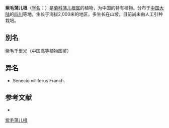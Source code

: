 {{Speciesbox
| name = 紫毛蒲儿根
| status = 
| status_system = 
| image =
| genus = Sinosenecio
| species = villiferus
| authority = (Franch.) B. Nord.
}}

'''紫毛蒲儿根'''（[[学名|学名]]：{{lang|la|''Sinosenecio villiferus''}}）是[[菊科|菊科]][[蒲儿根属|蒲儿根属]]的植物，为中国的特有植物。分布于[[中国大陆|中国大陆]]的[[四川|四川]]等地，生长于海拔2,000米的地区，多生长在山坡，目前尚未由人工引种栽培。

== 别名 ==
紫毛千里光（中国高等植物图鉴）

== 异名 ==
* Senecio villiferus Franch.

== 参考文献 ==
<div class="references-small">
* {{cite web| url =http://www.bioinfo.cn/db05/KmzwSpecies.php?action=view&id=5528| title =紫毛蒲儿根| work =《中国高等植物数据库全库》| publisher =中国科学院微生物研究所| author =昆明植物研究所| accessdate =2009-02-24| deadurl =yes| archiveurl =https://web.archive.org/web/20160305032211/http://www.bioinfo.cn/db05/KmzwSpecies.php?action=view&id=5528| archivedate =2016-03-05}}
</div>
{{Taxonbar|from=Q15227012}}

[[Category:蒲儿根属|紫毛蒲儿根]]


{{植物小作品}}